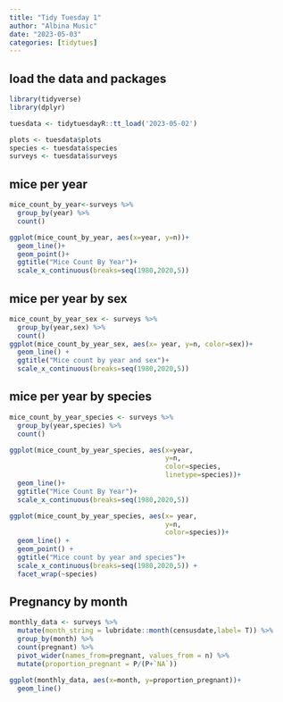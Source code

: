 ```yaml
---
title: "Tidy Tuesday 1"
author: "Albina Music"
date: "2023-05-03"
categories: [tidytues]
---
```


## load the data and packages
```r
library(tidyverse)
library(dplyr)

tuesdata <- tidytuesdayR::tt_load('2023-05-02')

plots <- tuesdata$plots
species <- tuesdata$species
surveys <- tuesdata$surveys
```

## mice per year
```r

mice_count_by_year<-surveys %>%
  group_by(year) %>%
  count()

ggplot(mice_count_by_year, aes(x=year, y=n))+
  geom_line()+
  geom_point()+
  ggtitle("Mice Count By Year")+
  scale_x_continuous(breaks=seq(1980,2020,5))
```

## mice per year by sex
```r
mice_count_by_year_sex <- surveys %>%
  group_by(year,sex) %>%
  count()
ggplot(mice_count_by_year_sex, aes(x= year, y=n, color=sex))+
  geom_line() +
  ggtitle("Mice count by year and sex")+
  scale_x_continuous(breaks=seq(1980,2020,5))
```

## mice per year by species
```r
mice_count_by_year_species <- surveys %>%
  group_by(year,species) %>%
  count()

ggplot(mice_count_by_year_species, aes(x=year, 
                                       y=n,
                                       color=species,
                                       linetype=species))+
  geom_line()+
  ggtitle("Mice Count By Year")+
  scale_x_continuous(breaks=seq(1980,2020,5))
```

```r
ggplot(mice_count_by_year_species, aes(x= year, 
                                       y=n, 
                                       color=species))+
  geom_line() +
  geom_point() +
  ggtitle("Mice count by year and species")+
  scale_x_continuous(breaks=seq(1980,2020,5)) +
  facet_wrap(~species)
```
## Pregnancy by month

```r

monthly_data <- surveys %>%
  mutate(month_string = lubridate::month(censusdate,label= T)) %>%
  group_by(month) %>%
  count(pregnant) %>%
  pivot_wider(names_from=pregnant, values_from = n) %>%
  mutate(proportion_pregnant = P/(P+`NA`))

ggplot(monthly_data, aes(x=month, y=proportion_pregnant))+
  geom_line()

```